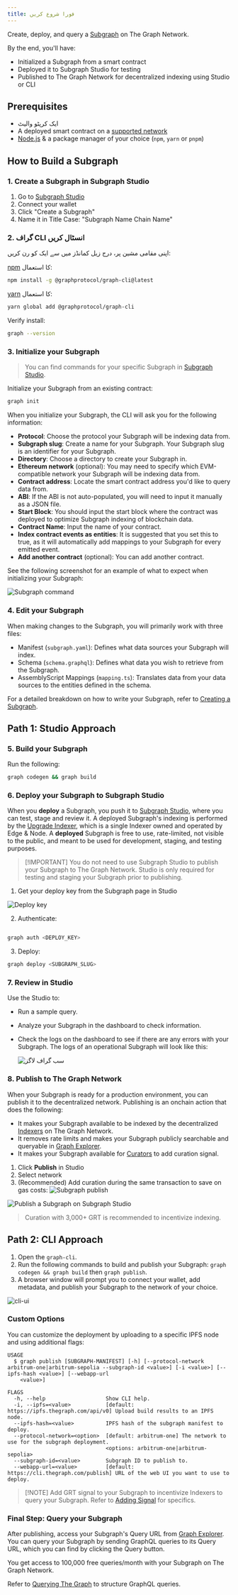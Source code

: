 ```yaml
---
title: فورا شروع کریں
---
```


Create, deploy, and query a [Subgraph](/subgraphs/developing/developer-faq/#1-what-is-a-subgraph) on The Graph Network.

By the end, you'll have:

- Initialized a Subgraph from a smart contract
- Deployed it to Subgraph Studio for testing
- Published to The Graph Network for decentralized indexing using Studio or CLI

## Prerequisites

- ایک کرپٹو والیٹ
- A deployed smart contract on a [supported network](/supported-networks/)
- [Node.js](https://nodejs.org/) & a package manager of your choice (`npm`, `yarn` or `pnpm`)

## How to Build a Subgraph

### 1. Create a Subgraph in Subgraph Studio

1. Go to [Subgraph Studio](https://thegraph.com/studio/)
2. Connect your wallet
3. Click "Create a Subgraph"
4. Name it in Title Case: "Subgraph Name Chain Name"

### 2. گراف CLI انسٹال کریں

اپنی مقامی مشین پر، درج زیل کمانڈز میں سے ایک کو رن کریں:

[npm](https://www.npmjs.com/) کا استعمال:

```sh
npm install -g @graphprotocol/graph-cli@latest
```

[yarn](https://yarnpkg.com/) کا استعمال:

```sh
yarn global add @graphprotocol/graph-cli
```

Verify install:

```sh
graph --version
```

### 3. Initialize your Subgraph

> You can find commands for your specific Subgraph in [Subgraph Studio](https://thegraph.com/studio/).

Initialize your Subgraph from an existing contract:

```sh
graph init
```

When you initialize your Subgraph, the CLI will ask you for the following information:

- **Protocol**: Choose the protocol your Subgraph will be indexing data from.
- **Subgraph slug**: Create a name for your Subgraph. Your Subgraph slug is an identifier for your Subgraph.
- **Directory**: Choose a directory to create your Subgraph in.
- **Ethereum network** (optional): You may need to specify which EVM-compatible network your Subgraph will be indexing data from.
- **Contract address**: Locate the smart contract address you'd like to query data from.
- **ABI**: If the ABI is not auto-populated, you will need to input it manually as a JSON file.
- **Start Block**: You should input the start block where the contract was deployed to optimize Subgraph indexing of blockchain data.
- **Contract Name**: Input the name of your contract.
- **Index contract events as entities**: It is suggested that you set this to true, as it will automatically add mappings to your Subgraph for every emitted event.
- **Add another contract** (optional): You can add another contract.

See the following screenshot for an example of what to expect when initializing your Subgraph:

![Subgraph command](/img/CLI-Example.png)

### 4. Edit your Subgraph

When making changes to the Subgraph, you will primarily work with three files:

- Manifest (`subgraph.yaml`): Defines what data sources your Subgraph will index.
- Schema (`schema.graphql`): Defines what data you wish to retrieve from the Subgraph.
- AssemblyScript Mappings (`mapping.ts`): Translates data from your data sources to the entities defined in the schema.

For a detailed breakdown on how to write your Subgraph, refer to [Creating a Subgraph](/subgraphs/developing/creating/starting-your-subgraph/).

## Path 1: Studio Approach

### 5. Build your Subgraph

Run the following:

```sh
graph codegen && graph build
```

### 6. Deploy your Subgraph to Subgraph Studio

When you **deploy** a Subgraph, you push it to [Subgraph Studio](https://thegraph.com/studio/), where you can test, stage and review it. A deployed Subgraph's indexing is performed by the [Upgrade Indexer](https://thegraph.com/blog/upgrade-indexer/), which is a single Indexer owned and operated by Edge & Node. A **deployed** Subgraph is free to use, rate-limited, not visible to the public, and meant to be used for development, staging, and testing purposes.

> [!IMPORTANT] You do not need to use Subgraph Studio to publish your Subgraph to The Graph Network. Studio is only required for testing and staging your Subgraph prior to publishing.

1. Get your deploy key from the Subgraph page in Studio

![Deploy key](/img/subgraph-studio-deploy-key.jpg)

2. Authenticate:

```sh

graph auth <DEPLOY_KEY>
```

3. Deploy:

```sh
graph deploy <SUBGRAPH_SLUG>
```

### 7. Review in Studio

Use the Studio to:

- Run a sample query.
- Analyze your Subgraph in the dashboard to check information.
- Check the logs on the dashboard to see if there are any errors with your Subgraph. The logs of an operational Subgraph will look like this:

  ![سب گراف لاگز](/img/subgraph-logs-image.png)

### 8. Publish to The Graph Network

When your Subgraph is ready for a production environment, you can publish it to the decentralized network. Publishing is an onchain action that does the following:

- It makes your Subgraph available to be indexed by the decentralized [Indexers](/indexing/overview/) on The Graph Network.
- It removes rate limits and makes your Subgraph publicly searchable and queryable in [Graph Explorer](https://thegraph.com/explorer/).
- It makes your Subgraph available for [Curators](/resources/roles/curating/) to add curation signal.

1. Click **Publish** in Studio
2. Select network
3. (Recommended) Add curation during the same transaction to save on gas costs: ![Subgraph publish](/img/studio-publish-modal.png)

![Publish a Subgraph on Subgraph Studio](/img/publish-sub-transfer.png)

> Curation with 3,000+ GRT is recommended to incentivize indexing.

## Path 2: CLI Approach

1. Open the `graph-cli`.
2. Run the following commands to build and publish your Subgraph: `graph codegen && graph build` then `graph publish`.
3. A browser window will prompt you to connect your wallet, add metadata, and publish your Subgraph to the network of your choice.

![cli-ui](/img/cli-ui.png)

### Custom Options

You can customize the deployment by uploading to a specific IPFS node and using additional flags:

```
USAGE
  $ graph publish [SUBGRAPH-MANIFEST] [-h] [--protocol-network arbitrum-one|arbitrum-sepolia --subgraph-id <value>] [-i <value>] [--ipfs-hash <value>] [--webapp-url
    <value>]

FLAGS
  -h, --help                   Show CLI help.
  -i, --ipfs=<value>           [default: https://ipfs.thegraph.com/api/v0] Upload build results to an IPFS node.
  --ipfs-hash=<value>          IPFS hash of the subgraph manifest to deploy.
  --protocol-network=<option>  [default: arbitrum-one] The network to use for the subgraph deployment.
                               <options: arbitrum-one|arbitrum-sepolia>
  --subgraph-id=<value>        Subgraph ID to publish to.
  --webapp-url=<value>         [default: https://cli.thegraph.com/publish] URL of the web UI you want to use to deploy.

```

> [!NOTE] Add GRT signal to your Subgraph to incentivize Indexers to query your Subgraph. Refer to [Adding Signal](developing/publishing/publishing-a-subgraph/#adding-signal-to-your-subgraph) for specifics.

### Final Step: Query your Subgraph

After publishing, access your Subgraph's Query URL from [Graph Explorer](https://thegraph.com/explorer/). You can query your Subgraph by sending GraphQL queries to its Query URL, which you can find by clicking the Query button.

You get access to 100,000 free queries/month with your Subgraph on The Graph Network.

Refer to [Querying The Graph](/subgraphs/querying/introduction/) to structure GraphQL queries.
